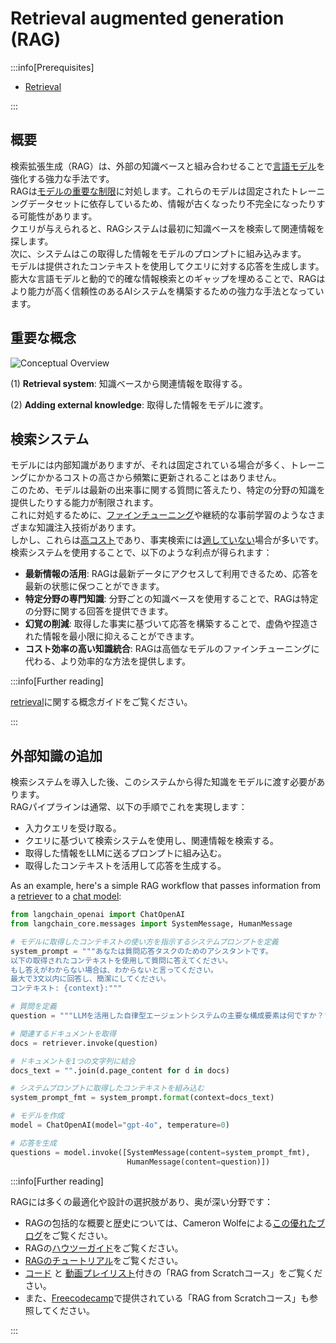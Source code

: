 # Retrieval augmented generation (RAG)

:::info[Prerequisites]

* [Retrieval](/Documents/docs/concepts/retrieval/)

:::

## 概要

検索拡張生成（RAG）は、外部の知識ベースと組み合わせることで[言語モデル](/Documents/docs/concepts/chat_models/)を強化する強力な手法です。  
RAGは[モデルの重要な制限](https://www.glean.com/blog/how-to-build-an-ai-assistant-for-the-enterprise)に対処します。これらのモデルは固定されたトレーニングデータセットに依存しているため、情報が古くなったり不完全になったりする可能性があります。  
クエリが与えられると、RAGシステムは最初に知識ベースを検索して関連情報を探します。  
次に、システムはこの取得した情報をモデルのプロンプトに組み込みます。  
モデルは提供されたコンテキストを使用してクエリに対する応答を生成します。  
膨大な言語モデルと動的で的確な情報検索とのギャップを埋めることで、RAGはより能力が高く信頼性のあるAIシステムを構築するための強力な手法となっています。

## 重要な概念

![Conceptual Overview](/static/img/rag_concepts.png)

(1) **Retrieval system**: 知識ベースから関連情報を取得する。

(2) **Adding external knowledge**: 取得した情報をモデルに渡す。

## 検索システム

モデルには内部知識がありますが、それは固定されている場合が多く、トレーニングにかかるコストの高さから頻繁に更新されることはありません。  
このため、モデルは最新の出来事に関する質問に答えたり、特定の分野の知識を提供したりする能力が制限されます。  
これに対処するために、[ファインチューニング](https://hamel.dev/blog/posts/fine_tuning_valuable.html)や継続的な事前学習のようなさまざまな知識注入技術があります。  
しかし、これらは[高コスト](https://www.glean.com/blog/how-to-build-an-ai-assistant-for-the-enterprise)であり、事実検索には[適していない](https://www.anyscale.com/blog/fine-tuning-is-for-form-not-facts)場合が多いです。  
検索システムを使用することで、以下のような利点が得られます：  

- **最新情報の活用**: RAGは最新データにアクセスして利用できるため、応答を最新の状態に保つことができます。
- **特定分野の専門知識**: 分野ごとの知識ベースを使用することで、RAGは特定の分野に関する回答を提供できます。
- **幻覚の削減**: 取得した事実に基づいて応答を構築することで、虚偽や捏造された情報を最小限に抑えることができます。
- **コスト効率の高い知識統合**: RAGは高価なモデルのファインチューニングに代わる、より効率的な方法を提供します。

:::info[Further reading]

 [retrieval](/Documents/docs/concepts/retrieval/)に関する概念ガイドをご覧ください。

:::

## 外部知識の追加

検索システムを導入した後、このシステムから得た知識をモデルに渡す必要があります。  
RAGパイプラインは通常、以下の手順でこれを実現します：

- 入力クエリを受け取る。
- クエリに基づいて検索システムを使用し、関連情報を検索する。
- 取得した情報をLLMに送るプロンプトに組み込む。
- 取得したコンテキストを活用して応答を生成する。

As an example, here's a simple RAG workflow that passes information from a [retriever](/docs/concepts/retrievers/) to a [chat model](/docs/concepts/chat_models/):

```python
from langchain_openai import ChatOpenAI
from langchain_core.messages import SystemMessage, HumanMessage

# モデルに取得したコンテキストの使い方を指示するシステムプロンプトを定義
system_prompt = """あなたは質問応答タスクのためのアシスタントです。
以下の取得されたコンテキストを使用して質問に答えてください。
もし答えがわからない場合は、わからないと言ってください。
最大で3文以内に回答し、簡潔にしてください。
コンテキスト: {context}:"""

# 質問を定義
question = """LLMを活用した自律型エージェントシステムの主要な構成要素は何ですか？"""

# 関連するドキュメントを取得
docs = retriever.invoke(question)

# ドキュメントを1つの文字列に結合
docs_text = "".join(d.page_content for d in docs)

# システムプロンプトに取得したコンテキストを組み込む
system_prompt_fmt = system_prompt.format(context=docs_text)

# モデルを作成
model = ChatOpenAI(model="gpt-4o", temperature=0) 

# 応答を生成
questions = model.invoke([SystemMessage(content=system_prompt_fmt),
                          HumanMessage(content=question)])
```

:::info[Further reading]

RAGには多くの最適化や設計の選択肢があり、奥が深い分野です：

* RAGの包括的な概要と歴史については、Cameron Wolfeによる[この優れたブログ](https://cameronrwolfe.substack.com/p/a-practitioners-guide-to-retrieval?utm_source=profile&utm_medium=reader2)をご覧ください。
* RAGの[ハウツーガイド](/Documents/docs/how_to/#qa-with-rag)をご覧ください。
* [RAGのチュートリアル](/Documents/docs/tutorials/)をご覧ください。
* [コード](https://github.com/langchain-ai/rag-from-scratch) と [動画プレイリスト](https://www.youtube.com/playlist?list=PLfaIDFEXuae2LXbO1_PKyVJiQ23ZztA0x)付きの「RAG from Scratchコース」をご覧ください。
* また、[Freecodecamp](https://youtu.be/sVcwVQRHIc8?feature=shared)で提供されている「RAG from Scratchコース」も参照してください。

:::
